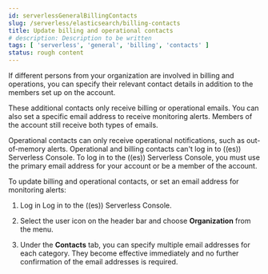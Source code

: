 ```yaml
---
id: serverlessGeneralBillingContacts
slug: /serverless/elasticsearch/billing-contacts
title: Update billing and operational contacts
# description: Description to be written
tags: [ 'serverless', 'general', 'billing', 'contacts' ]
status: rough content
---
```



<RoughContent />

If different persons from your organization are involved in billing and operations, you can specify their relevant contact details in addition to the members set up on the account. 

These additional contacts only receive billing or operational emails. You can also set a specific email address to receive monitoring alerts. Members of the account still receive both types of emails. 

<DocCallOut title="Note">
Operational contacts can only receive operational notifications, such as out-of-memory alerts. Operational and billing contacts can't log in to ((es)) Serverless Console. To log in to the ((es)) Serverless Console, you must use the primary email address for your account or be a member of the account.

To update billing and operational contacts, or set an email address for monitoring alerts:

1. Log in Log in to the ((es)) Serverless Console.

1. Select the user icon on the header bar and choose **Organization** from the menu.

1. Under the **Contacts** tab, you can specify multiple email addresses for each category. They become effective immediately and no further confirmation of the email addresses is required.

